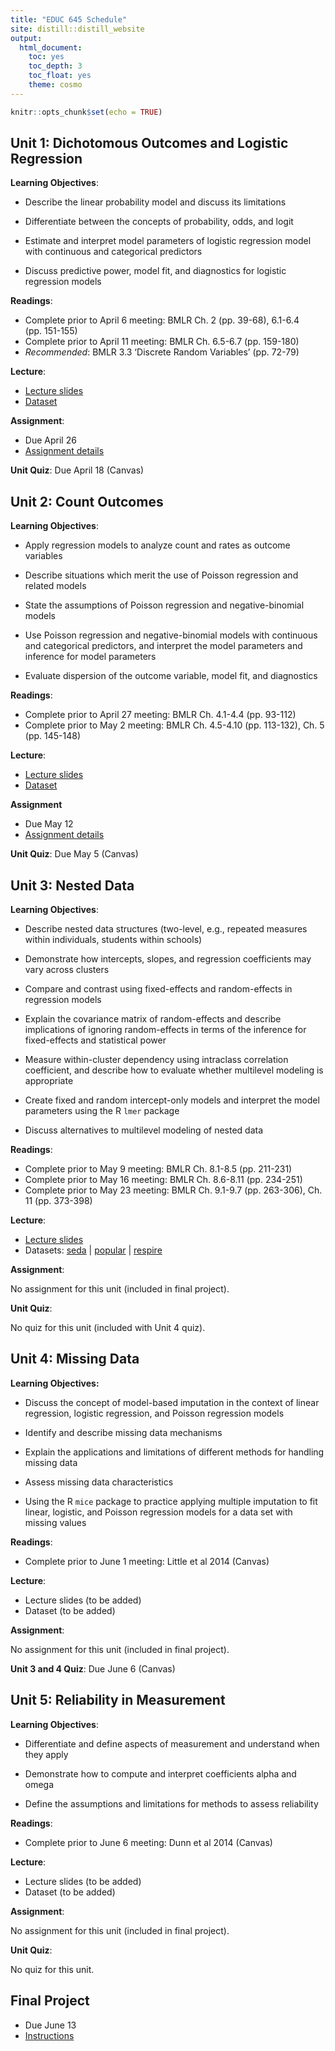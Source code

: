 ```yaml
---
title: "EDUC 645 Schedule"
site: distill::distill_website
output:
  html_document:
    toc: yes
    toc_depth: 3
    toc_float: yes
    theme: cosmo
---
```


```r
knitr::opts_chunk$set(echo = TRUE)
```

## Unit 1: Dichotomous Outcomes and Logistic Regression

**Learning Objectives**: 

- Describe the linear probability model and discuss its limitations

- Differentiate between the concepts of probability, odds, and logit

- Estimate and interpret model parameters of logistic regression model with continuous and categorical predictors

- Discuss predictive power, model fit, and diagnostics for logistic regression models

**Readings**:

 * Complete prior to April 6 meeting: BMLR Ch. 2 (pp. 39-68), 6.1-6.4 (pp. 151-155)
 * Complete prior to April 11 meeting: BMLR Ch. 6.5-6.7 (pp. 159-180)
 * *Recommended*: BMLR 3.3 ‘Discrete Random Variables’ (pp. 72-79)

**Lecture**:

 * [Lecture slides](./slides/EDUC645_logistic_regression_Sp23.html)
 * [Dataset](./data/NHANES_data1112.RData)

**Assignment**:

 * Due April 26
 * [Assignment details](./assignments/assignment01_Sp23.html)
 
**Unit Quiz**: Due April 18 (Canvas)

## Unit 2: Count Outcomes

**Learning Objectives**: 

- Apply regression models to analyze count and rates as outcome variables

-	Describe situations which merit the use of Poisson regression and related models

-	State the assumptions of Poisson regression and negative-binomial models

- Use Poisson regression and negative-binomial models with continuous and categorical predictors, and interpret the model parameters and inference for model parameters

- Evaluate dispersion of the outcome variable, model fit, and diagnostics

**Readings**: 

 * Complete prior to April 27 meeting: BMLR Ch. 4.1-4.4 (pp. 93-112)
 * Complete prior to May 2 meeting: BMLR Ch. 4.5-4.10 (pp. 113-132), Ch. 5 (pp. 145-148)
 
**Lecture**:

 * [Lecture slides](./slides/EDUC645_poisson_regression_Sp23.html)
 * [Dataset](./data/NHANES_data1112.RData)

**Assignment**

 * Due May 12
 * [Assignment details](./assignments/assignment02_Sp23.html)
 
**Unit Quiz**: Due May 5 (Canvas)

## Unit 3: Nested Data

**Learning Objectives**: 

- Describe nested data structures (two-level, e.g., repeated measures within individuals, students within schools)

- Demonstrate how intercepts, slopes, and regression coefficients may vary across clusters

- Compare and contrast using fixed-effects and random-effects in regression models

- Explain the covariance matrix of random-effects and describe implications of ignoring random-effects in terms of the inference for fixed-effects and statistical power

- Measure within-cluster dependency using intraclass correlation coefficient, and describe how to evaluate whether multilevel modeling is appropriate

- Create fixed and random intercept-only models and interpret the model parameters using the R `lmer` package

- Discuss alternatives to multilevel modeling of nested data

**Readings**: 
 
 * Complete prior to May 9 meeting: BMLR Ch. 8.1-8.5 (pp. 211-231)
 * Complete prior to May 16 meeting: BMLR Ch. 8.6-8.11 (pp. 234-251)
 * Complete prior to May 23 meeting: BMLR Ch. 9.1-9.7 (pp. 263-306), Ch. 11 (pp. 373-398)
 
**Lecture**:

 * [Lecture slides](./slides/EDUC645_nested_data_Sp23.html)
 * Datasets: [seda](./data/seda_oregon.csv) | [popular](./data/popular.RData) | [respire](./data/respire.RData)

**Assignment**:

No assignment for this unit (included in final project).

**Unit Quiz**:

No quiz for this unit (included with Unit 4 quiz).

## Unit 4: Missing Data

**Learning Objectives:** 

- Discuss the concept of model-based imputation in the context of linear regression, logistic regression, and Poisson regression models

- Identify and describe missing data mechanisms

- Explain the applications and limitations of different methods for handling missing data

- Assess missing data characteristics 

- Using the R `mice` package to practice applying multiple imputation to fit linear, logistic, and Poisson regression models for a data set with missing values

**Readings**: 

 * Complete prior to June 1 meeting: Little et al 2014 (Canvas)

**Lecture**:

 * Lecture slides (to be added)
 * Dataset (to be added)
 
**Assignment**:

No assignment for this unit (included in final project).

**Unit 3 and 4 Quiz**: Due June 6 (Canvas)

## Unit 5: Reliability in Measurement

**Learning Objectives**: 

- Differentiate and define aspects of measurement and understand when they apply

- Demonstrate how to compute and interpret coefficients alpha and omega

- Define the assumptions and limitations for methods to assess reliability

**Readings**: 

 * Complete prior to June 6 meeting: Dunn et al 2014 (Canvas)

**Lecture**:

 * Lecture slides (to be added)
 * Dataset (to be added)
 
**Assignment**:

No assignment for this unit (included in final project).

**Unit Quiz**:

No quiz for this unit.

## Final Project

 * Due June 13
 * [Instructions](./assignments/final_Sp23.html)

